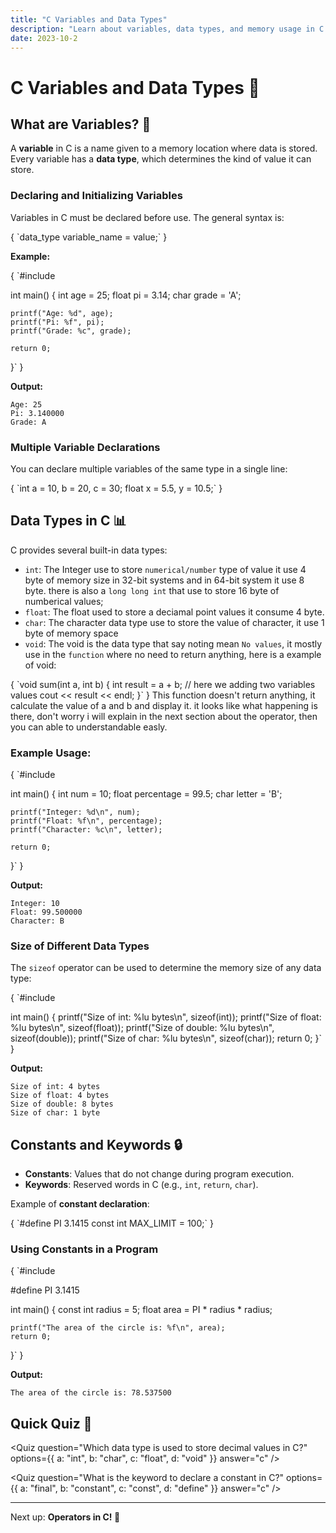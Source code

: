 ```yaml
---
title: "C Variables and Data Types"
description: "Learn about variables, data types, and memory usage in C programming."
date: 2023-10-2
---
```



# C Variables and Data Types 📝

## What are Variables? 🤔
A **variable** in C is a name given to a memory location where data is stored. Every variable has a **data type**, which determines the kind of value it can store.

### **Declaring and Initializing Variables**
Variables in C must be declared before use. The general syntax is:

<CodeBlock language="c">
{
`data_type variable_name = value;`
}
</CodeBlock>

**Example:**

<CodeBlock language="c">
{
`#include <stdio.h>

int main() {
    int age = 25;
    float pi = 3.14;
    char grade = 'A';
    
    printf("Age: %d", age);
    printf("Pi: %f", pi);
    printf("Grade: %c", grade);
    
    return 0;
}`
}
</CodeBlock>

**Output:**

```
Age: 25
Pi: 3.140000
Grade: A
```

### **Multiple Variable Declarations**
You can declare multiple variables of the same type in a single line:

<CodeBlock language="c">
{
`int a = 10, b = 20, c = 30;
float x = 5.5, y = 10.5;`
}
</CodeBlock>

## Data Types in C 📊
C provides several built-in data types:
- `int`: The Integer use to store `numerical/number` type of value it use 4 byte of memory size in 32-bit systems and in 64-bit system it use 8 byte. there is also a `long long int` that use to store 16 byte of numberical values;
- `float`: The float used to store a deciamal point values it consume 4 byte.
- `char`: The character data type use to store the value of character, it use 1 byte of memory space
- `void`: The void is the data type that say noting mean `No values`, it mostly use in the `function` where no need to return anything, here is a example of void:
<CodeBlock language="c">
{
`void sum(int a, int b) {
    int result = a + b; // here we adding two variables values
    cout << result << endl;
}`
}
</CodeBlock>
This function doesn't return anything, it calculate the value of a and b and display it. it looks like what happening is there, don't worry i will explain in the next section about the operator, then you can able to understandable easly.

### **Example Usage:**

<CodeBlock language="c">
{
`#include <stdio.h>

int main() {
    int num = 10;
    float percentage = 99.5;
    char letter = 'B';
    
    printf("Integer: %d\n", num);
    printf("Float: %f\n", percentage);
    printf("Character: %c\n", letter);
    
    return 0;
}`
}
</CodeBlock>

**Output:**

```
Integer: 10
Float: 99.500000
Character: B
```

### **Size of Different Data Types**
The `sizeof` operator can be used to determine the memory size of any data type:

<CodeBlock language="c">
{
`#include <stdio.h>

int main() {
    printf("Size of int: %lu bytes\n", sizeof(int));
    printf("Size of float: %lu bytes\n", sizeof(float));
    printf("Size of double: %lu bytes\n", sizeof(double));
    printf("Size of char: %lu bytes\n", sizeof(char));
    return 0;
}`
}
</CodeBlock>

**Output:**

```
Size of int: 4 bytes
Size of float: 4 bytes
Size of double: 8 bytes
Size of char: 1 byte
```

## Constants and Keywords 🔒
- **Constants**: Values that do not change during program execution.
- **Keywords**: Reserved words in C (e.g., `int`, `return`, `char`).

Example of **constant declaration**:

<CodeBlock language="c">
{
`#define PI 3.1415
const int MAX_LIMIT = 100;`
}
</CodeBlock>

### **Using Constants in a Program**

<CodeBlock language="c">
{
`#include <stdio.h>

#define PI 3.1415

int main() {
    const int radius = 5;
    float area = PI * radius * radius;
    
    printf("The area of the circle is: %f\n", area);
    return 0;
}`
}
</CodeBlock>

**Output:**

```
The area of the circle is: 78.537500
```

## Quick Quiz 🧠
<Quiz question="Which data type is used to store decimal values in C?"
      options={{
        a: "int",
        b: "char",
        c: "float",
        d: "void"
      }}
      answer="c"
/>

<Quiz question="What is the keyword to declare a constant in C?"
      options={{
        a: "final",
        b: "constant",
        c: "const",
        d: "define"
      }}
      answer="c"
/>

---

Next up: **Operators in C! 🚀**
